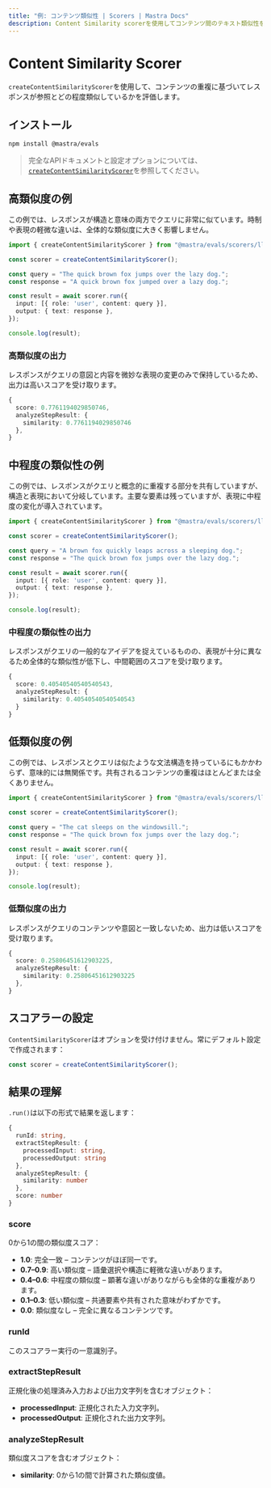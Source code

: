 ```yaml
---
title: "例: コンテンツ類似性 | Scorers | Mastra Docs"
description: Content Similarity scorerを使用してコンテンツ間のテキスト類似性を評価する例。
---
```





# Content Similarity Scorer

`createContentSimilarityScorer`を使用して、コンテンツの重複に基づいてレスポンスが参照とどの程度類似しているかを評価します。



## インストール

```bash copy
npm install @mastra/evals
```

> 完全なAPIドキュメントと設定オプションについては、[`createContentSimilarityScorer`](/reference/scorers/content-similarity)を参照してください。



## 高類似度の例

この例では、レスポンスが構造と意味の両方でクエリに非常に似ています。時制や表現の軽微な違いは、全体的な類似度に大きく影響しません。

```typescript filename="src/example-high-similarity.ts" showLineNumbers copy
import { createContentSimilarityScorer } from "@mastra/evals/scorers/llm";

const scorer = createContentSimilarityScorer();

const query = "The quick brown fox jumps over the lazy dog.";
const response = "A quick brown fox jumped over a lazy dog.";

const result = await scorer.run({
  input: [{ role: 'user', content: query }],
  output: { text: response },
});

console.log(result);
```

### 高類似度の出力

レスポンスがクエリの意図と内容を微妙な表現の変更のみで保持しているため、出力は高いスコアを受け取ります。

```typescript
{
  score: 0.7761194029850746,
  analyzeStepResult: {
    similarity: 0.7761194029850746
  },
}
```



## 中程度の類似性の例

この例では、レスポンスがクエリと概念的に重複する部分を共有していますが、構造と表現において分岐しています。主要な要素は残っていますが、表現に中程度の変化が導入されています。

```typescript filename="src/example-moderate-similarity.ts" showLineNumbers copy
import { createContentSimilarityScorer } from "@mastra/evals/scorers/llm";

const scorer = createContentSimilarityScorer();

const query = "A brown fox quickly leaps across a sleeping dog.";
const response = "The quick brown fox jumps over the lazy dog.";

const result = await scorer.run({
  input: [{ role: 'user', content: query }],
  output: { text: response },
});

console.log(result);
```

### 中程度の類似性の出力

レスポンスがクエリの一般的なアイデアを捉えているものの、表現が十分に異なるため全体的な類似性が低下し、中間範囲のスコアを受け取ります。

```typescript
{
  score: 0.40540540540540543,
  analyzeStepResult: {
    similarity: 0.40540540540540543
  }
}
```



## 低類似度の例

この例では、レスポンスとクエリは似たような文法構造を持っているにもかかわらず、意味的には無関係です。共有されるコンテンツの重複はほとんどまたは全くありません。

```typescript filename="src/example-low-similarity.ts" showLineNumbers copy
import { createContentSimilarityScorer } from "@mastra/evals/scorers/llm";

const scorer = createContentSimilarityScorer();

const query = "The cat sleeps on the windowsill.";
const response = "The quick brown fox jumps over the lazy dog.";

const result = await scorer.run({
  input: [{ role: 'user', content: query }],
  output: { text: response },
});

console.log(result);
```

### 低類似度の出力

レスポンスがクエリのコンテンツや意図と一致しないため、出力は低いスコアを受け取ります。

```typescript
{
  score: 0.25806451612903225,
  analyzeStepResult: {
    similarity: 0.25806451612903225
  },
}
```



## スコアラーの設定

`ContentSimilarityScorer`はオプションを受け付けません。常にデフォルト設定で作成されます：

```typescript showLineNumbers copy
const scorer = createContentSimilarityScorer();
```



## 結果の理解

`.run()`は以下の形式で結果を返します：

```typescript
{
  runId: string,
  extractStepResult: {
    processedInput: string,
    processedOutput: string
  },
  analyzeStepResult: {
    similarity: number
  },
  score: number
}
```

### score
0から1の間の類似度スコア：

- **1.0**: 完全一致 – コンテンツがほぼ同一です。
- **0.7–0.9**: 高い類似度 – 語彙選択や構造に軽微な違いがあります。
- **0.4–0.6**: 中程度の類似度 – 顕著な違いがありながらも全体的な重複があります。
- **0.1–0.3**: 低い類似度 – 共通要素や共有された意味がわずかです。
- **0.0**: 類似度なし – 完全に異なるコンテンツです。

### runId
このスコアラー実行の一意識別子。

### extractStepResult
正規化後の処理済み入力および出力文字列を含むオブジェクト：
- **processedInput**: 正規化された入力文字列。
- **processedOutput**: 正規化された出力文字列。

### analyzeStepResult
類似度スコアを含むオブジェクト：
- **similarity**: 0から1の間で計算された類似度値。

<GithubLink
  marginTop='mt-16'
  link="https://github.com/mastra-ai/mastra/blob/main/examples/basics/scorers/content-similarity"
/>

